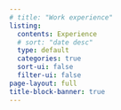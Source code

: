```yaml
---
# title: "Work experience"
listing:
  contents: Experience
  # sort: "date desc"
  type: default
  categories: true
  sort-ui: false
  filter-ui: false
page-layout: full
title-block-banner: true
---
```

